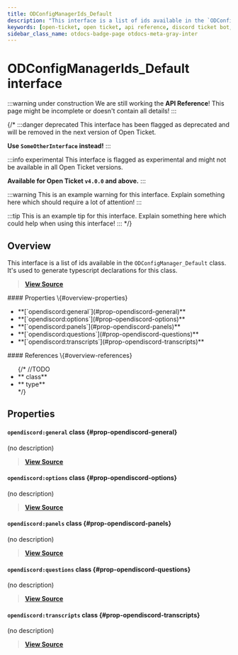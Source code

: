```yaml
---
title: ODConfigManagerIds_Default
description: "This interface is a list of ids available in the `ODConfigManager_Default` class. It's used to generate typescript declarations for this class."
keywords: [open-ticket, open ticket, api reference, discord ticket bot, interface]
sidebar_class_name: otdocs-badge-page otdocs-meta-gray-inter
---
```

<head>
    <link rel="apple-touch-icon" href="/img/logo_vertical.png"/>
</head>

# ODConfigManagerIds_Default <M color="gray">interface</M>

:::warning under construction
We are still working the **API Reference**! This page might be incomplete or doesn't contain all details!
:::

{/*
:::danger deprecated
This interface has been flagged as deprecated and will be removed in the next version of Open Ticket.

**Use `SomeOtherInterface` instead!**
:::

:::info experimental
This interface is flagged as experimental and might not be available in all Open Ticket versions.

**Available for Open Ticket `v4.0.0` and above.**
:::

:::warning
This is an example warning for this interface. Explain something here which should require a lot of attention!
:::

:::tip
This is an example tip for this interface. Explain something here which could help when using this interface!
:::
*/}

## Overview
This interface is a list of ids available in the `ODConfigManager_Default` class.
It's used to generate typescript declarations for this class.

> [**View Source**](https://otgithub.dj-dj.be/tree/main/src/core/api/defaults/config.ts#L14)

<FlexHorizontal>
<div style={{width:"50%"}} className="otdocs-flex-mobile-width">
    #### Properties \{#overview-properties}
    <ul>
        <li>**[`opendiscord:general`](#prop-opendiscord-general)**</li>
        <li>**[`opendiscord:options`](#prop-opendiscord-options)**</li>
        <li>**[`opendiscord:panels`](#prop-opendiscord-panels)**</li>
        <li>**[`opendiscord:questions`](#prop-opendiscord-questions)**</li>
        <li>**[`opendiscord:transcripts`](#prop-opendiscord-transcripts)**</li>
    </ul>
</div>
<div style={{width:"50%"}} className="otdocs-flex-mobile-width">
    #### References \{#overview-references}
    <ul>
        {/*
        //TODO
        <li>**<code><ApiUrl url="class:ODId" label="api.ODId"/></code> <M color="purple">class</M>**</li>
        <li>**<code><ApiUrl url="type:ODExampleType" label="api.ODExampleType"/></code> <M color="brown">type</M>**</li>
        */}
    </ul>
</div>
</FlexHorizontal>

## Properties
<Divider></Divider>
#### `opendiscord:general` <M color="purple">class</M> <ApiBlock><ApiUrl url="class:ODJsonConfig_DefaultGeneral" label="api.ODJsonConfig_DefaultGeneral"/></ApiBlock> \{#prop-opendiscord-general}
(no description)

> [**View Source**](https://otgithub.dj-dj.be/tree/main/src/core/api/defaults/config.ts#L15)

<Divider></Divider>
#### `opendiscord:options` <M color="purple">class</M> <ApiBlock><ApiUrl url="class:ODJsonConfig_DefaultOptions" label="api.ODJsonConfig_DefaultOptions"/></ApiBlock> \{#prop-opendiscord-options}
(no description)

> [**View Source**](https://otgithub.dj-dj.be/tree/main/src/core/api/defaults/config.ts#L16)

<Divider></Divider>
#### `opendiscord:panels` <M color="purple">class</M> <ApiBlock><ApiUrl url="class:ODJsonConfig_DefaultPanels" label="api.ODJsonConfig_DefaultPanels"/></ApiBlock> \{#prop-opendiscord-panels}
(no description)

> [**View Source**](https://otgithub.dj-dj.be/tree/main/src/core/api/defaults/config.ts#L17)

<Divider></Divider>
#### `opendiscord:questions` <M color="purple">class</M> <ApiBlock><ApiUrl url="class:ODJsonConfig_DefaultQuestions" label="api.ODJsonConfig_DefaultQuestions"/></ApiBlock> \{#prop-opendiscord-questions}
(no description)

> [**View Source**](https://otgithub.dj-dj.be/tree/main/src/core/api/defaults/config.ts#L18)

<Divider></Divider>
#### `opendiscord:transcripts` <M color="purple">class</M> <ApiBlock><ApiUrl url="class:ODJsonConfig_DefaultTranscripts" label="api.ODJsonConfig_DefaultTranscripts"/></ApiBlock> \{#prop-opendiscord-transcripts}
(no description)

> [**View Source**](https://otgithub.dj-dj.be/tree/main/src/core/api/defaults/config.ts#L19)

<Divider></Divider>
